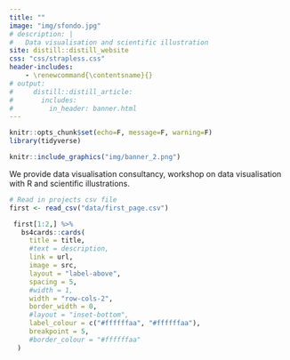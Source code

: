 ```yaml
---
title: ""
image: "img/sfondo.jpg"
# description: |
#   Data visualisation and scientific illustration
site: distill::distill_website
css: "css/strapless.css"
header-includes:
    - \renewcommand{\contentsname}{}
# output:
#     distill::distill_article:
#       includes:
#         in_header: banner.html
---
```


<style>
    
.parallax {
  /* The image used */
  background-image: url('img/sfondo.jpg');

  /* Full height */
  height:100%;

  /* Create the parallax scrolling effect */
  background-attachment: fixed;
  background-position: center;
  background-repeat: no-repeat;
  background-size: cover;
}

.welcome {
  position: absolute;
  left: 0;
  top: 25vh;
  width: 100vw;
  text-align: center;
  color: #000;
}

.welcome span.title {
  font-family: 'Open Sans', sans-serif;
  color: #000;
  font-size: 24px;
  letter-spacing: 10px;
  line-height: 1.6;
}

.welcome span.surrounding {
  font-family: 'Open Sans', sans-serif;
  color: #000;
  font-size: 48px;
  letter-spacing: 5px;
}

.welcome span.downarrow {
  font-size: 42px;
}


.downbutton {
  background: rgba(0,0,0,0);
  border: none;
  outline: none;
  color: #1BC7DC;
  text-align: center;
  font-size: 42px;
}

d-title.d-title {
  display: none;
}

d-article {
  margin-top: 0px;
  margin-bottom: 0px;
  margin-left: 30px;
  margin-right: 30px;
  grid-column-gap: 32px;
}

.greeting {
  min-height: 50vh;
  padding-top: 25vh;
  font-size: 20px;
  text-align: center;
  line-height: 1.25;
}

.wrapper {
  display: grid;
  grid-template-columns: 1fr 1fr;
  grid-auto-rows: minmax(100px, auto);
}

.article-banner {
  width: auto;
  height: auto;
  border: 0;
}

<!-- img[src="img/banner_2.png"] { -->
<!--   border: 0; -->
<!--   padding: 0; -->
<!--   width:100%; -->
<!--   margin: 100px 25px 0px 100px; -->
<!--   <!-- display: block; --> -->
<!--   <!-- margin-left: auto; --> -->
<!--   <!-- margin-right: auto; --> -->
}
</style>



<!-- <div class="article-header"> -->
<!--       <img src="img/banner.png" class="article-banner" alt="Bottom left illustration of human upper body with signal that the brain send to the body"> -->
<!-- </div> -->



```r
knitr::opts_chunk$set(echo=F, message=F, warning=F)
library(tidyverse)
```


```r
knitr::include_graphics("img/banner_2.png")
```

<!-- ```{r} -->
<!-- knitr::include_graphics("img/banner.png") -->
<!-- ``` -->



<!-- <div class="parallax l-screen"> -->

<span class="title">
We provide data visualisation consultancy, workshop on data visualisation with R and scientific illustrations.</span>
<!-- </div> -->

<!-- <span class="title">Do you have data to visualise?<br> I will find the best way to visualise them.<br><br> -->
<!--    Do you need a graphical abstract or a scientific illustration?<br> I will create the illustration that best fit your needs. -->
<!--    </span> -->

```r
# Read in projects csv file
first <- read_csv("data/first_page.csv")
```

```r
 first[1:2,] %>%
   bs4cards::cards(
     title = title,
     #text = description,
     link = url,
     image = src,
     layout = "label-above",
     spacing = 5,
     #width = 1,
     width = "row-cols-2",
     border_width = 0,
     #layout = "inset-bottom",
     label_colour = c("#ffffffaa", "#ffffffaa"),
     breakpoint = 5,
     #border_colour = "#ffffffaa"
  )
```


